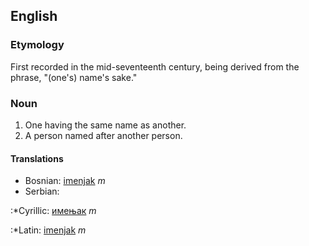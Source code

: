 ==English==
===Etymology===
First recorded in the mid-seventeenth century, being derived from the phrase, "(one's) name's sake."
===Noun===
#One having the same name as another.
#A person named after another person.
====Translations====
*Bosnian: [[imenjak]] ''m''
*Serbian:
:*Cyrillic: [[имењак]] ''m''
:*Latin: [[imenjak]] ''m''